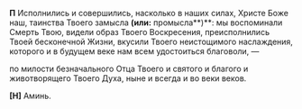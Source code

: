 **П** Исполнились и совершились, насколько в наших силах, Христе Боже наш, таинства Твоего замысла **(или:** промысла**)**: мы воспоминали Смерть Твою, видели образ Твоего Воскресения, преисполнились Твоей бесконечной Жизни, вкусили Твоего неистощимого наслаждения, которого и в будущем веке нам всем удостоиться благоволи, —

по милости безначального Отца Твоего и святого и благого и животворящего Твоего Духа, ныне и всегда и во веки веков.

**[Н]** Аминь.
